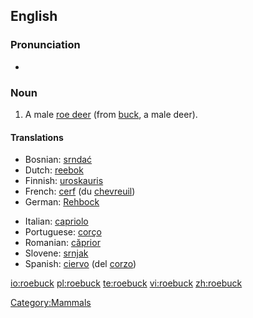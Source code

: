 ==English==

===Pronunciation===
*{{audio|en-us-roebuck.ogg|Audio (US)}}

===Noun===
{{en-noun}}

# A male [[roe deer]] (from [[buck]], a male deer).

====Translations====
{{trans-top|a male roe deer}}
*Bosnian: [[srndać]] {{m}}
*Dutch: [[reebok]] {{m}}
*Finnish: [[uroskauris]]
*French: [[cerf]] {{m}} (du [[chevreuil]])
*German: [[Rehbock]] {{m}}
{{trans-mid}}
*Italian: [[capriolo]] {{m}}
*Portuguese: [[corço]] {{m}}
*Romanian: [[căprior]]
* Slovene: [[srnjak]] {{m}}
*Spanish: [[ciervo]] {{m}} (del [[corzo]])
{{trans-bottom}}

[[Category:Mammals]]

[[io:roebuck]]
[[pl:roebuck]]
[[te:roebuck]]
[[vi:roebuck]]
[[zh:roebuck]]